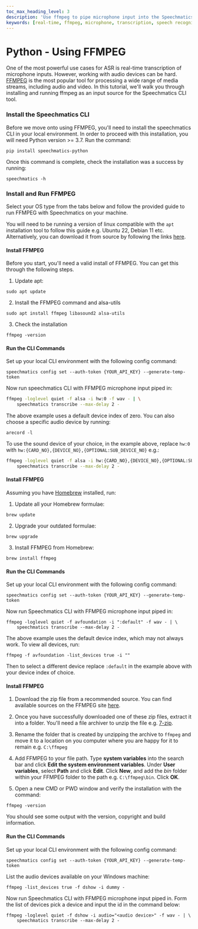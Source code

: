 ```yaml
---
toc_max_heading_level: 3
description: 'Use ffmpeg to pipe microphone input into the Speechmatics Real-Time API'
keywords: [real-time, ffmpeg, microphone, transcription, speech recognition, asr, transcription api]
---
```



# Python - Using FFMPEG

One of the most powerful use cases for ASR is real-time transcription of microphone inputs. However, working with audio devices can be hard. [FFMPEG](https://ffmpeg.org/) is the most popular tool for processing a wide range of media streams, including audio and video. In this tutorial, we'll walk you through installing and running ffmpeg as an input source for the Speechmatics CLI tool.

### Install the Speechmatics CLI

Before we move onto using FFMPEG, you'll need to install the speechmatics CLI in your local environment. In order to proceed with this installation, you will need Python version >= 3.7. Run the command:

```cli
pip install speechmatics-python
```

Once this command is complete, check the installation was a success by running:

```
speechmatics -h
```

### Install and Run FFMPEG

Select your OS type from the tabs below and follow the provided guide to run FFMPEG with Speechmatics on your machine.

<Tabs className="code-tabs" groupId="programming-language">
    <TabItem value="linux" label="Linux">

You will need to be running a version of linux compatible with the `apt` installation tool to follow this guide e.g. Ubuntu 22, Debian 11 etc. Alternatively, you can download it from source by following the links [here](https://ffmpeg.org/download.html#build-linux).

#### Install FFMPEG

Before you start, you'll need a valid install of FFMPEG. You can get this through the following steps.

1. Update apt:

```cli
sudo apt update
```

2. Install the FFMPEG command and alsa-utils

```cli
sudo apt install ffmpeg libasound2 alsa-utils
```

3. Check the installation

```cli
ffmpeg -version
```

#### Run the CLI Commands

Set up your local CLI environment with the following config command:

```cli
speechmatics config set --auth-token {YOUR_API_KEY} --generate-temp-token
```

Now run speechmatics CLI with FFMPEG microphone input piped in:

```bash
ffmpeg -loglevel quiet -f alsa -i hw:0 -f wav - | \
    speechmatics transcribe --max-delay 2 -
```

The above example uses a default device index of zero. You can also choose a specific audio device by running:

```
arecord -l
```

To use the sound device of your choice, in the example above, replace `hw:0` with `hw:{CARD_NO},{DEVICE_NO},{OPTIONAL:SUB_DEVICE_NO}` e.g.:

```bash
ffmpeg -loglevel quiet -f alsa -i hw:{CARD_NO},{DEVICE_NO},{OPTIONAL:SUB_DEVICE_NO} -f wav - | \
    speechmatics transcribe --max-delay 2 -
```

  </TabItem>
   <TabItem value="mac" label="Mac">

#### Install FFMPEG

Assuming you have [Homebrew](https://brew.sh/) installed, run:

1. Update all your Homebrew formulae:

```cli
brew update
```

2. Upgrade your outdated formulae:

```cli
brew upgrade
```

3. Install FFMPEG from Homebrew:

```cli
brew install ffmpeg
```

#### Run the CLI Commands

Set up your local CLI environment with the following config command:

```cli
speechmatics config set --auth-token {YOUR_API_KEY} --generate-temp-token
```

Now run Speechmatics CLI with FFMPEG microphone input piped in:

```cli
ffmpeg -loglevel quiet -f avfoundation -i ":default" -f wav - | \
    speechmatics transcribe --max-delay 2 -
```

The above example uses the default device index, which may not always work. To view all devices, run:

```
ffmpeg -f avfoundation -list_devices true -i ""
```

Then to select a different device replace `:default` in the example above with your device index of choice.

  </TabItem>
  <TabItem value="windows" label="Windows">

#### Install FFMPEG

1. Download the zip file from a recommended source. You can find available sources on the FFMPEG site [here](https://ffmpeg.org/download.html#build-windows).

2. Once you have successfully downloaded one of these zip files, extract it into a folder. You'll need a file archiver to unzip the file e.g. [7-zip](https://7-zip.org/download.html).

3. Rename the folder that is created by unzipping the archive to `ffmpeg` and move it to a location on you computer where you are happy for it to remain e.g. `C:\ffmpeg`

4. Add FFMPEG to your file path. Type **system variables** into the search bar and click **Edit the system environment variables**. Under **User variables**, select **Path** and click **Edit**. Click **New**, and add the _bin_ folder within your FFMPEG folder to the path e.g. `C:\ffmpeg\bin`. Click **OK**.

5. Open a new CMD or PWD window and verify the installation with the command:

```
ffmpeg -version
```

You should see some output with the version, copyright and build information.

#### Run the CLI Commands

Set up your local CLI environment with the following config command:

```cli
speechmatics config set --auth-token {YOUR_API_KEY} --generate-temp-token
```

List the audio devices available on your Windows machine:

```
ffmpeg -list_devices true -f dshow -i dummy -
```

Now run Speechmatics CLI with FFMPEG microphone input piped in. Form the list of devices pick a device and input the id in the command below:

```cli
ffmpeg -loglevel quiet -f dshow -i audio="<audio device>" -f wav - | \
    speechmatics transcribe --max-delay 2 -
```

  </TabItem>
</Tabs>

